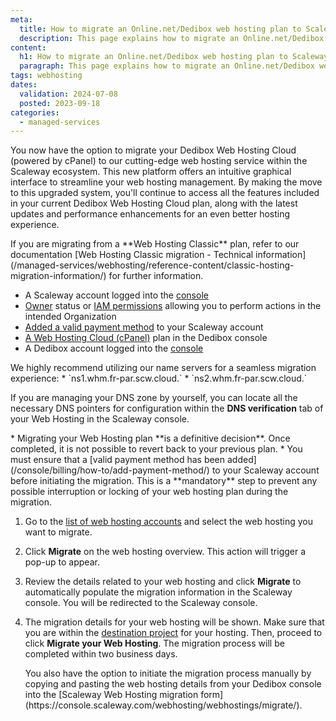 ```yaml
---
meta:
  title: How to migrate an Online.net/Dedibox web hosting plan to Scaleway
  description: This page explains how to migrate an Online.net/Dedibox web hosting plan to Scaleway.
content:
  h1: How to migrate an Online.net/Dedibox web hosting plan to Scaleway
  paragraph: This page explains how to migrate an Online.net/Dedibox web hosting plan to Scaleway.
tags: webhosting
dates:
  validation: 2024-07-08
  posted: 2023-09-18
categories:
  - managed-services
---
```


You now have the option to migrate your Dedibox Web Hosting Cloud (powered by cPanel) to our cutting-edge web hosting service within the Scaleway ecosystem. This new platform offers an intuitive graphical interface to streamline your web hosting management. By making the move to this upgraded system, you'll continue to access all the features included in your current Dedibox Web Hosting Cloud plan, along with the latest updates and performance enhancements for an even better hosting experience.

<Message type="tip">
    If you are migrating from a **Web Hosting Classic** plan, refer to our documentation [Web Hosting Classic migration - Technical information](/managed-services/webhosting/reference-content/classic-hosting-migration-information/) for further information.
</Message>

<Macro id="requirements" />

- A Scaleway account logged into the [console](https://console.scaleway.com/)
- [Owner](/identity-and-access-management/iam/concepts/#owner/) status or [IAM permissions](/identity-and-access-management/iam/concepts/#permission/) allowing you to perform actions in the intended Organization
- [Added a valid payment method](/console/billing/how-to/add-payment-method/) to your Scaleway account
- [A Web Hosting Cloud (cPanel)](/dedibox-console/cpanel-hosting/quickstart/) plan in the Dedibox console
- A Dedibox account logged into the [console](https://console.online.net/)

<Message type="tip">
  We highly recommend utilizing our name servers for a seamless migration experience:
    * `ns1.whm.fr-par.scw.cloud.`
    * `ns2.whm.fr-par.scw.cloud.`

  If you are managing your DNS zone by yourself, you can locate all the necessary DNS pointers for configuration within the **DNS verification** tab of your Web Hosting in the Scaleway console.
</Message>

<Message type="important">
  * Migrating your Web Hosting plan **is a definitive decision**. Once completed, it is not possible to revert back to your previous plan.
  * You must ensure that a [valid payment method has been added](/console/billing/how-to/add-payment-method/) to your Scaleway account before initiating the migration. This is a **mandatory** step to prevent any possible interruption or locking of your web hosting plan during the migration.
</Message>

1. Go to the [list of web hosting accounts](https://console.online.net/en/mut/list/) and select the web hosting you want to migrate.
2. Click **Migrate** on the web hosting overview. This action will trigger a pop-up to appear.
3. Review the details related to your web hosting and click **Migrate** to automatically populate the migration information in the Scaleway console. You will be redirected to the Scaleway console.
4. The migration details for your web hosting will be shown. Make sure that you are within the [destination project](/identity-and-access-management/organizations-and-projects/quickstart/) for your hosting. Then, proceed to click **Migrate your Web Hosting**.
    <Lightbox src="scaleway-webhosting-migrate-console.webp" alt="" />
    <Message type="note">
        The migration process will be completed within two business days.
    </Message>

    <Message type="tip">
      You also have the option to initiate the migration process manually by copying and pasting the web hosting details from your Dedibox console into the [Scaleway Web Hosting migration form](https://console.scaleway.com/webhosting/webhostings/migrate/).
    </Message>


